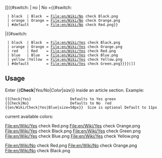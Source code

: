 <includeonly>
[[{{#switch: {{{1|}}} | no | No ={{#switch: {{{2|}}} 
  | black  | Black  = File:en/Wiki/No check Black.png
  | orange | Orange = File:en/Wiki/No check Orange.png
  | #default        = File:en/Wiki/No check Red.png}}
|{{#switch: {{{2|}}} 
  | black  | Black  = File:en/Wiki/Yes check Black.png
  | orange | Orange = File:en/Wiki/Yes check Orange.png
  | red    | Red    = File:en/Wiki/Yes check Red.png
  | blue   | Blue   = File:en/Wiki/Yes check Blue.png
  | yellow |Yellow  = File:en/Wiki/Yes check Yellow.png
  | #default        = File:en/Wiki/Yes check Green.png}}}}|{{{size|11px}}}]]</includeonly><noinclude>

==Usage==
Enter <nowiki>{{</nowiki>'''Check'''|''Yes/No''|''Color''|''size''<nowiki>}}</nowiki> inside an article section. Example:
<pre>
{{Check|Yes}                  Defaults to Yes green
{{Check|No}                   Defaults to No  red
{{en/Wiki/Check|Yes|Blue|size=50px}}  Size is optional Default to 11px
</pre>

current available colors:

<gallery widths=30px heights=30px perrow=7 caption="Yes check">
File:en/Wiki/Yes check Red.png
File:en/Wiki/Yes check Orange.png
File:en/Wiki/Yes check Black.png
File:en/Wiki/Yes check Green.png
File:en/Wiki/Yes check Blue.png
File:en/Wiki/Yes check Yellow.png
</gallery>

<gallery widths=30px heights=30px perrow=7 caption="No check">
File:en/Wiki/No check Red.png
File:en/Wiki/No check Orange.png
File:en/Wiki/No check Black.png
</gallery>



</noinclude>